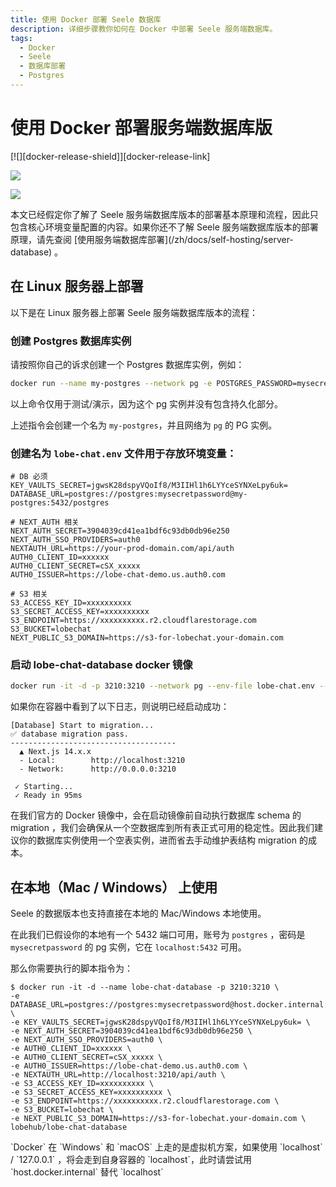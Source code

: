 ```yaml
---
title: 使用 Docker 部署 Seele 数据库
description: 详细步骤教你如何在 Docker 中部署 Seele 服务端数据库。
tags:
  - Docker
  - Seele
  - 数据库部署
  - Postgres
---
```

# 使用 Docker 部署服务端数据库版

<div style={{display:"flex", gap: 4}}>
  [![][docker-release-shield]][docker-release-link]

[![][docker-size-shield]][docker-size-link]

[![][docker-pulls-shield]][docker-pulls-link]

</div>

<Callout type="info">
本文已经假定你了解了 Seele 服务端数据库版本的部署基本原理和流程，因此只包含核心环境变量配置的内容。如果你还不了解 Seele 服务端数据库版本的部署原理，请先查阅 [使用服务端数据库部署](/zh/docs/self-hosting/server-database) 。
</Callout>

## 在 Linux 服务器上部署

以下是在 Linux 服务器上部署 Seele 服务端数据库版本的流程：

<Steps>

### 创建 Postgres 数据库实例

请按照你自己的诉求创建一个 Postgres 数据库实例，例如：

```sh
docker run --name my-postgres --network pg -e POSTGRES_PASSWORD=mysecretpassword -p 5432:5432 -d postgres
```

<Callout type="warning">
以上命令仅用于测试/演示，因为这个 pg 实例并没有包含持久化部分。
</Callout>

上述指令会创建一个名为 `my-postgres`，并且网络为 `pg` 的 PG 实例。

### 创建名为 `lobe-chat.env` 文件用于存放环境变量：

```shell
# DB 必须
KEY_VAULTS_SECRET=jgwsK28dspyVQoIf8/M3IIHl1h6LYYceSYNXeLpy6uk=
DATABASE_URL=postgres://postgres:mysecretpassword@my-postgres:5432/postgres

# NEXT_AUTH 相关
NEXT_AUTH_SECRET=3904039cd41ea1bdf6c93db0db96e250
NEXT_AUTH_SSO_PROVIDERS=auth0
NEXTAUTH_URL=https://your-prod-domain.com/api/auth
AUTH0_CLIENT_ID=xxxxxx
AUTH0_CLIENT_SECRET=cSX_xxxxx
AUTH0_ISSUER=https://lobe-chat-demo.us.auth0.com

# S3 相关
S3_ACCESS_KEY_ID=xxxxxxxxxx
S3_SECRET_ACCESS_KEY=xxxxxxxxxx
S3_ENDPOINT=https://xxxxxxxxxx.r2.cloudflarestorage.com
S3_BUCKET=lobechat
NEXT_PUBLIC_S3_DOMAIN=https://s3-for-lobechat.your-domain.com
```

### 启动 lobe-chat-database docker 镜像

```sh
docker run -it -d -p 3210:3210 --network pg --env-file lobe-chat.env --name lobe-chat-database lobehub/lobe-chat-database
```

如果你在容器中看到了以下日志，则说明已经启动成功：

```log
[Database] Start to migration...
✅ database migration pass.
-------------------------------------
  ▲ Next.js 14.x.x
  - Local:        http://localhost:3210
  - Network:      http://0.0.0.0:3210

 ✓ Starting...
 ✓ Ready in 95ms
```

</Steps>

<Callout type="tip">
在我们官方的 Docker 镜像中，会在启动镜像前自动执行数据库 schema 的 migration ，我们会确保从一个空数据库到所有表正式可用的稳定性。因此我们建议你的数据库实例使用一个空表实例，进而省去手动维护表结构 migration 的成本。
</Callout>

## 在本地（Mac / Windows） 上使用

Seele 的数据版本也支持直接在本地的 Mac/Windows 本地使用。

在此我们已假设你的本地有一个 5432 端口可用，账号为 `postgres` ，密码是 `mysecretpassword` 的 pg 实例，它在 `localhost:5432` 可用。

那么你需要执行的脚本指令为：

```shell
$ docker run -it -d --name lobe-chat-database -p 3210:3210 \
-e DATABASE_URL=postgres://postgres:mysecretpassword@host.docker.internal:5432/postgres \
-e KEY_VAULTS_SECRET=jgwsK28dspyVQoIf8/M3IIHl1h6LYYceSYNXeLpy6uk= \
-e NEXT_AUTH_SECRET=3904039cd41ea1bdf6c93db0db96e250 \
-e NEXT_AUTH_SSO_PROVIDERS=auth0 \
-e AUTH0_CLIENT_ID=xxxxxx \
-e AUTH0_CLIENT_SECRET=cSX_xxxxx \
-e AUTH0_ISSUER=https://lobe-chat-demo.us.auth0.com \
-e NEXTAUTH_URL=http://localhost:3210/api/auth \
-e S3_ACCESS_KEY_ID=xxxxxxxxxx \
-e S3_SECRET_ACCESS_KEY=xxxxxxxxxx \
-e S3_ENDPOINT=https://xxxxxxxxxx.r2.cloudflarestorage.com \
-e S3_BUCKET=lobechat \
-e NEXT_PUBLIC_S3_DOMAIN=https://s3-for-lobechat.your-domain.com \
lobehub/lobe-chat-database
```

<Callout type="tip">
`Docker` 在 `Windows` 和 `macOS` 上走的是虚拟机方案，如果使用 `localhost` / `127.0.0.1` ，将会走到自身容器的 `localhost`，此时请尝试用 `host.docker.internal` 替代 `localhost`
</Callout>

[docker-pulls-link]: https://hub.docker.com/r/lobehub/lobe-chat-database
[docker-pulls-shield]: https://img.shields.io/docker/pulls/lobehub/lobe-chat-database?color=45cc11&labelColor=black&style=flat-square
[docker-release-link]: https://hub.docker.com/r/lobehub/lobe-chat-database
[docker-release-shield]: https://img.shields.io/docker/v/lobehub/lobe-chat-database?color=369eff&label=docker&labelColor=black&logo=docker&logoColor=white&style=flat-square
[docker-size-link]: https://hub.docker.com/r/lobehub/lobe-chat-database
[docker-size-shield]: https://img.shields.io/docker/image-size/lobehub/lobe-chat-database?color=369eff&labelColor=black&style=flat-square
